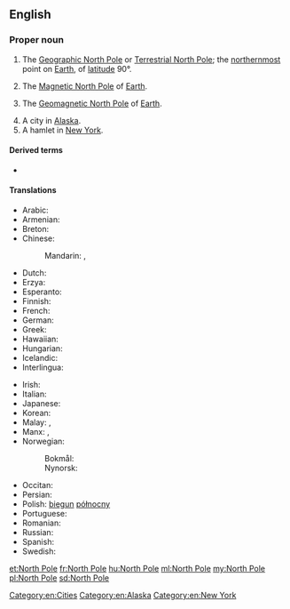 {{also|north pole}}
==English==

===Proper noun===
{{wikipedia}}
{{en-proper noun|head=[[north|North]] [[pole|Pole]]}}

# {{label|en|geography}} The [[Geographic North Pole]] or [[Terrestrial North Pole]]; the [[northernmost]] point on [[Earth]], of [[latitude]] 90°.
# {{label|en|geography}} The [[Magnetic North Pole]] of [[Earth]].
# {{label|en|geography}} The [[Geomagnetic North Pole]] of [[Earth]].
# A city in [[Alaska]].
# A hamlet in [[New York]].

====Derived terms====
* {{l|en|North Pole of inaccessibility}}

====Translations====
{{trans-top|northernmost point on Earth}}
* Arabic: {{t|ar|اَلْقُطْب اَلشَّمَالِيّ|m}}
* Armenian: {{t|hy|Հյուսիսային բևեռ}}
* Breton: {{t|br|pennahel an Norzh|m}}
* Chinese:
*: Mandarin: {{t+|cmn|北極|sc=Hani}}, {{t+|cmn|北极|tr=Běijí|sc=Hani}}
* Dutch: {{t+|nl|Noordpool|m}}
* Erzya: {{t|myv|пелеве почо}}
* Esperanto: {{t|eo|Norda poluso}}
* Finnish: {{t+|fi|pohjoisnapa}}
* French: {{t|fr|Pôle Nord|m}}
* German: {{t+|de|Nordpol|m}}
* Greek: {{t|el|Βόρειος Πόλος|m}}
* Hawaiian: {{t|haw|Wēlau ʻĀkau}}
* Hungarian: {{t+|hu|Északi-sark}}
* Icelandic: {{t|is|Norðurheimskautið}}
* Interlingua: {{t|ia|polo nord}}
{{trans-mid}}
* Irish: {{t|ga|Pol Thuaidh|m}}
* Italian: {{t|it|Polo nord}}
* Japanese: {{t+|ja|北極|tr=ほっきょく, hokkyoku|sc=Jpan}}
* Korean: {{t-needed|ko}}
* Malay: {{t|ms|Kutub Syamali}}, {{t|ms|Kutub Utara}}
* Manx: {{t|gv|Ard y Twoaie|m}}, {{t|gv|ard ny twoaie|m}}
* Norwegian:
*: Bokmål: {{t|nb|Nordpolen|m}}
*: Nynorsk: {{t|nn|Nordpolen|m}}
* Occitan: {{t|oc|pòl Nòrd}}
* Persian: {{t-needed|fa}}
* Polish: [[biegun]] [[północny]] {{g|m}}
* Portuguese: {{t|pt|Polo Norte|m}}
* Romanian: {{t|ro|Polul Nord|m}}
* Russian: {{t|ru|Се́верный по́люс|m}}
* Spanish: {{t|es|Polo Norte|m}}
* Swedish: {{t+|sv|nordpolen|c}}
{{trans-bottom}}

[[Category:en:Cities]]
[[Category:en:Alaska]]
[[Category:en:New York]]

[[et:North Pole]]
[[fr:North Pole]]
[[hu:North Pole]]
[[ml:North Pole]]
[[my:North Pole]]
[[pl:North Pole]]
[[sd:North Pole]]